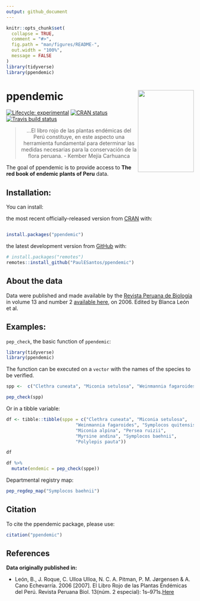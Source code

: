 ```yaml
---
output: github_document
---
```


<!-- README.md is generated from README.Rmd. Please edit that file -->

```r
knitr::opts_chunk$set(
  collapse = TRUE,
  comment = "#>",
  fig.path = "man/figures/README-",
  out.width = "100%",
  message = FALSE
)
library(tidyverse)
library(ppendemic)
```

# ppendemic <a href='https://github.com/PaulESantos/ppendemic'><img src='man/figures/redlistperu.png' align="right" height="220" width="150" /></a>

<!-- badges: start -->
[![Lifecycle: experimental](https://img.shields.io/badge/lifecycle-experimental-orange.svg)](https://lifecycle.r-lib.org/articles/stages.html)
[![CRAN status](https://www.r-pkg.org/badges/version/ppendemic)](https://CRAN.R-project.org/package=ppendemic)
[![Travis build status](https://travis-ci.com/PaulESantos/ppendemic.svg?branch=main)](https://travis-ci.com/PaulESantos/ppendemic)
<!-- badges: end -->

<blockquote align="center">
  ...El libro rojo de las plantas endémicas del Perú constituye, en este aspecto una herramienta fundamental para determinar las medidas necesarias para la conservación de la flora peruana. - Kember Mejía Carhuanca
</blockquote>

The goal of ppendemic is to provide access to **The red book of endemic plants of Peru** data. 


## Installation:

You can install:

the most recent officially-released version from [CRAN](https://CRAN.R-project.org) with:

``` r

install.packages("ppendemic")

```

the latest development version from [GitHub](https://github.com/) with:

``` r
# install.packages("remotes")
remotes::install_github("PaulESantos/ppendemic")
```

## About the data

Data were published and made available by the [Revista Peruana de Biología](https://revistasinvestigacion.unmsm.edu.pe/index.php/rpb/index) in volume 13 and number 2 [available here](https://revistasinvestigacion.unmsm.edu.pe/index.php/rpb/issue/view/153), on 2006. Edited by Blanca León et al.




## Examples:

`pep_check`, the basic function of `ppendemic`:

```r
library(tidyverse)
library(ppendemic)
```

The function can be executed on a `vector` with the names of the species to be verified.

```r
spp <-  c("Clethra cuneata", "Miconia setulosa", "Weinmannia fagaroides", "Symplocos quitensis", "Miconia alpina", "Persea ruizii", "Myrsine andina", "Symplocos baehnii", "Polylepis pauta")

pep_check(spp)

```

Or in a tibble variable:

```r
df <- tibble::tibble(sppe = c("Clethra cuneata", "Miconia setulosa",
                          "Weinmannia fagaroides", "Symplocos quitensis",
                          "Miconia alpina", "Persea ruizii",
                          "Myrsine andina", "Symplocos baehnii",
                          "Polylepis pauta"))

df

df %>% 
  mutate(endemic = pep_check(sppe))
```

Departmental registry map:

```r
pep_regdep_map("Symplocos baehnii")

```



## Citation

To cite the ppendemic package, please use:

```r
citation("ppendemic")
```


## References

**Data originally published in:** 


+ León, B., J. Roque, C. Ulloa Ulloa, N. C. A. Pitman, P. M. Jørgensen & A. Cano Echevarría. 2006 [2007]. El Libro Rojo de las Plantas Endémicas del Perú. Revista Peruana Biol. 13(núm. 2 especial): 1s–971s.[Here](https://revistasinvestigacion.unmsm.edu.pe/index.php/rpb/issue/view/153)

